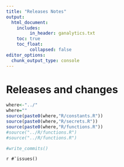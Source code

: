 ```yaml
---
title: "Releases Notes"
output: 
  html_document:
    includes:
         in_header: ganalytics.txt
    toc: true
    toc_float:
         collapsed: false
editor_options: 
  chunk_output_type: console
---
```



# Releases and changes


```r
where<-"../"
where=""
source(paste0(where,"R/constants.R"))
source(paste0(where,"R/secrets.R"))
source(paste0(where,"R/functions.R"))
#source("../R/functions.R")
#source("../R/functions.R")

#write_commits()

```




`r #¯issues()`
